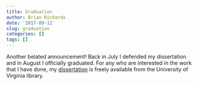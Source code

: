 ```yaml
---
title: Graduation
author: Brian Richards
date: '2017-09-11'
slug: graduation
categories: []
tags: []
---
```


Another belated announcement! Back in July I defended my dissertation and in 
August I officially graduated. For any who are interested in the work that I 
have done, my [dissertation](https://doi.org/10.18130/V3MB4V) is freely 
available from the University of Virginia library.
